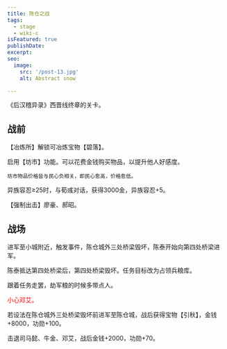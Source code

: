 ```yaml
---
title: 陈仓之战
tags:
  - stage
  - wiki-c
isFeatured: true
publishDate: 
excerpt: 
seo:
  image:
    src: '/post-13.jpg'
    alt: Abstract snow

---
```



《后汉稽异录》西晋线终章的关卡。

<h2  class='section-title'>战前</h2>

【冶炼所】解锁可冶炼宝物【碧落】。

启用【坊市】功能。可以花费金钱购买物品，以提升他人好感度。

	坊市物品价格皆与民心负相关，即民心愈高，价格愈低。

异族容忍≥25时，与荀彧对话，获得3000金，异族容忍+5。

【强制出击】廖豪、郝昭。

<h2  class='section-title'>战场</h2>

进军至小城附近，触发事件，陈仓城外三处桥梁毁坏，陈泰开始向第四处桥梁进军。

陈泰抵达第四处桥梁后，第四处桥梁毁坏。任务目标改为占领兵粮库。

跟着任务走罢，劫军粮的时候多带点人。

<font color="red">
小心邓艾。
</font><p></p>

若设法在陈仓城外三处桥梁毁坏前进军至陈仓城，战后获得宝物【引秋】，金钱+8000，功勋+100。

击退司马懿、牛金、邓艾，战后金钱+2000，功勋+70。
